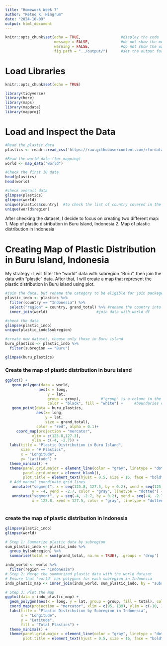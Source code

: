 ```yaml
---
title: "Homework Week 7"
author: "Retno K. Ningrum"
date: "2024-10-09"
output: html_document
---
```


```r
knitr::opts_chunk$set(echo = TRUE,                  #display the code
                      message = FALSE,              #do not show the message
                      warning = FALSE,              #do not show the warning
                      fig.path = "../output/")      #set the output for image
```

# Load Libraries
```r
knitr::opts_chunk$set(echo = TRUE)

library(tidyverse)
library(here)
library(maps)
library(mapdata)
library(mapproj)


```

# Load and Inspect the Data
```r
#Read the plastic data
plastics <- readr::read_csv('https://raw.githubusercontent.com/rfordatascience/tidytuesday/master/data/2021/2021-01-26/plastics.csv')

#Read the world data (for mapping)
world <- map_data("world")

#Check the first 10 data
head(plastics)
head(world)

#check overall data
glimpse(plastics)
glimpse(world)
unique(plastics$country)  #to check the list of country covered in the plastics
unique(world$region)

```
After checking the dataset, I decide to focus on creating two different map:
1. Map of plastic distribution in Buru Island, Indonesia
2. Map of plastic distribution in Indonesia

# Creating Map of Plastic Distribution in Buru Island, Indonesia
My strategy : I will filter the "world" data with subregion "Buru", then join the data with "plastic" data. After that, I will create a map that represent the plastic distribution in Buru island using plot. 
```r
#join the data, but rename the category to be eligible for join package
plastic_indo <- plastics %>%
  filter(country == "Indonesia") %>%
  select("region" = country, grand_total) %>% #rename the country into "region"
  inner_join(world)                      #join data with world df

#check the data  
glimpse(plastic_indo)
unique(plastic_indo$subregion)

#create new dataset, choose only those in Buru island
buru_plastics <- plastic_indo %>%
  filter(subregion == "Buru")

glimpse(buru_plastics)
```
### Create the map of plastic distribution in buru island
```r
ggplot() +
   geom_polygon(data = world, 
               aes(x = long, 
                   y = lat, 
                   group = group),         #"group" is a column in the data set, its a must.
                   color = "black", fill = "white") +     #boundaries of region
   geom_point(data = buru_plastics,
              aes(x= long, 
                  y = lat,
                  size = grand_total),
              color = "red", alpha = 0.1)+
     coord_map(projection = "mercator",
            xlim = c(125.8,127.3),
            ylim = c(-4, -2.7)) +
  labs(title = "Plastic Distribution in Buru Island",
       size = "# Plastics",
       x = "Longitude",
       y= "Latitude") +
  theme_minimal() +
  theme(panel.grid.major = element_line(color = "gray", linetype = "dotted"),
        panel.grid.minor = element_blank(),
        plot.title = element_text(hjust = 0.5, size = 16, face = "bold")) +
  # Add manual coordinate grid lines
   annotate("segment", x = seq(125.8, 127.5, by = 0.2), xend = seq(125.8, 127.5, by = 0.2),
            y = -4, yend = -2.7, color = "gray", linetype = "dotted") +  # Vertical gridlines
   annotate("segment", y = seq(-4, -2.7, by = 0.2), yend = seq(-4, -2.7, by = 0.2),
            x = 125.8, xend = 127.5, color = "gray", linetype = "dotted")  # Horizontal gridlines
 

```
### create the map of plastic distribution in Indonesia
```r
glimpse(plastic_indo)
glimpse(world)

# Step 1: Summarize plastic data by subregion
sum_plastic_indo <- plastic_indo %>%
  group_by(subregion) %>%
  summarise(total = sum(grand_total, na.rm = TRUE), .groups = 'drop')

indo_world <- world %>%
  filter(region == "Indonesia")
# Step 2: Merge the summarized plastic data with the world dataset
# Ensure that 'world' has polygons for each subregion in Indonesia
indo_plastic_map <- inner_join(indo_world, sum_plastic_indo, by = "subregion")  # Adjust based on your column names

# Step 3: Plot the map
ggplot(data = indo_plastic_map) +
  geom_polygon(aes(x = long, y = lat, group = group, fill = total), color = "black") +
  coord_map(projection = "mercator", xlim = c(95, 139), ylim = c(-10, 12)) +
  labs(title = "Plastic Distribution by Subregion in Indonesia",
       x = "Longitude",
       y = "Latitude",
       fill = "Total Plastics") +
  theme_minimal() +
  theme(panel.grid.major = element_line(color = "gray", linetype = "dotted"),
        plot.title = element_text(hjust = 0.5, size = 16, face = "bold"))


```


